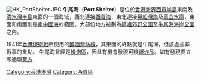 [[File:HK_PortShelter.JPG|thumb]]
'''牛尾海'''（'''Port Shelter'''）是位於[[香港|香港]][[新界|新界]][[西貢半島|西貢半島]]東南及[[清水灣半島|清水灣半島]]東面的一個海域，西北連接[[西貢海|西貢海]]，東北連接[[糧船灣海|糧船灣海]]及[[萬宜水庫|萬宜水庫]]，東面和南面則是[[南中國海|南中國海]]的範圍。大部份地方被劃為[[橋咀郊野公園|橋咀郊野公園]]及[[牛尾海海岸公園|牛尾海海岸公園]]之內。

1941年[[香港保衛戰|香港保衛戰]]所使用的[[醉酒灣防線|醉酒灣防線]]，其東面的終點就是牛尾海，但該處並非戰事的重點。
牛尾海曾經是[[操炮區|操炮區]]，因此有機會發現可疑[[爆炸品|爆炸品]]。如有發現要立即通報[[警方|警方]]

{{HK-geo-stub}}
[[Category:香港港灣|Category:香港港灣]]
[[Category:西貢區|Category:西貢區]]